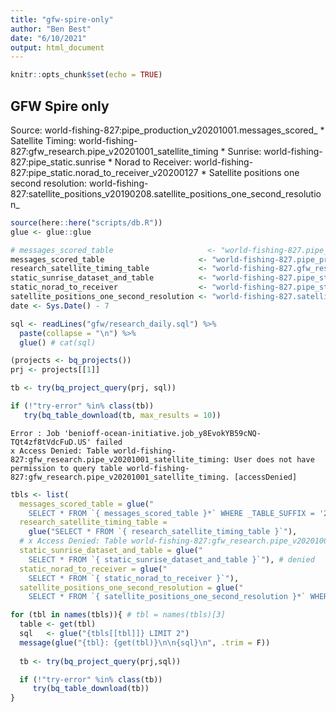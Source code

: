 ```yaml
---
title: "gfw-spire-only"
author: "Ben Best"
date: "6/10/2021"
output: html_document
---
```


```r
knitr::opts_chunk$set(echo = TRUE)
```

## GFW Spire only

Source: world-fishing-827:pipe_production_v20201001.messages_scored_ 
* Satellite Timing: world-fishing-827:gfw_research.pipe_v20201001_satellite_timing 
* Sunrise: world-fishing-827:pipe_static.sunrise 
* Norad to Receiver: world-fishing-827:pipe_static.norad_to_receiver_v20200127 
* Satellite positions one second resolution: world-fishing-827:satellite_positions_v20190208.satellite_positions_one_second_resolution_ 

```r
source(here::here("scripts/db.R"))
glue <- glue::glue

# messages_scored_table                     <- "world-fishing-827.pipe_production_v20201001.messages_scored_"
messages_scored_table                     <- "world-fishing-827.pipe_production_v20201001.messages_scored_"
research_satellite_timing_table           <- "world-fishing-827.gfw_research.pipe_v20201001_satellite_timing"
static_sunrise_dataset_and_table          <- "world-fishing-827.pipe_static.sunrise"
static_norad_to_receiver                  <- "world-fishing-827.pipe_static.norad_to_receiver_v20200127"
satellite_positions_one_second_resolution <- "world-fishing-827.satellite_positions_v20190208.satellite_positions_one_second_resolution_"
date <- Sys.Date() - 7

sql <- readLines("gfw/research_daily.sql") %>% 
  paste(collapse = "\n") %>% 
  glue() # cat(sql)

(projects <- bq_projects())
prj <- projects[[1]]

tb <- try(bq_project_query(prj, sql))

if (!"try-error" %in% class(tb))
   try(bq_table_download(tb, max_results = 10))
```

```
Error : Job 'benioff-ocean-initiative.job_y8EvokYB59cNQ-TQt4zf8tVdcFuD.US' failed
x Access Denied: Table world-fishing-827:gfw_research.pipe_v20201001_satellite_timing: User does not have permission to query table world-fishing-827:gfw_research.pipe_v20201001_satellite_timing. [accessDenied]
```

```r
tbls <- list(
  messages_scored_table = glue("
    SELECT * FROM `{ messages_scored_table }*` WHERE _TABLE_SUFFIX = '20210622'"),
  research_satellite_timing_table = 
    glue("SELECT * FROM `{ research_satellite_timing_table }`"),
  # x Access Denied: Table world-fishing-827:gfw_research.pipe_v20201001_satellite_timing: User does not have permission to query table world-fishing-827:gfw_research.pipe_v20201001_satellite_timing. [accessDenied]
  static_sunrise_dataset_and_table = glue("
    SELECT * FROM `{ static_sunrise_dataset_and_table }`"), # denied
  static_norad_to_receiver = glue("
    SELECT * FROM `{ static_norad_to_receiver }`"),
  satellite_positions_one_second_resolution = glue("
    SELECT * FROM `{ satellite_positions_one_second_resolution }*` WHERE _TABLE_SUFFIX = '20210622'"))

for (tbl in names(tbls)){ # tbl = names(tbls)[3]
  table <- get(tbl)
  sql   <- glue("{tbls[[tbl]]} LIMIT 2")
  message(glue("{tbl}: {get(tbl)}\n\n{sql}\n", .trim = F))
  
  tb <- try(bq_project_query(prj,sql))

  if (!"try-error" %in% class(tb))
     try(bq_table_download(tb))
}

```


